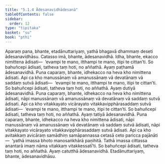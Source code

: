 ```yaml
---
title: "5.1.4 Ādesanavidhādesanā"
tableOfContents: false
sidebar:
  order: 12
type: "tipitaka"
basket: "su"
book: "pthi"
---
```



<DynamicBreadcrumb />

<Division number="148" book="pthi">

<Paragraph number="302" book="pthi">
Aparaṃ pana, bhante, etadānuttariyaṃ, yathā bhagavā dhammaṃ deseti ādesanavidhāsu. Catasso imā, bhante, ādesanavidhā. Idha, bhante, ekacco nimittena ādisati—  ‘evampi te mano, itthampi te mano, itipi te cittan’ti. So bahuñcepi ādisati, tatheva taṃ hoti, no aññathā. Ayaṃ paṭhamā ādesanavidhā.
</Paragraph>

<Paragraph number="303" book="pthi">
Puna caparaṃ, bhante, idhekacco na heva kho nimittena ādisati. Api ca kho manussānaṃ vā amanussānaṃ vā devatānaṃ vā saddaṃ sutvā ādisati—  ‘evampi te mano, itthampi te mano, itipi te cittan’ti. So bahuñcepi ādisati, tatheva taṃ hoti, no aññathā. Ayaṃ dutiyā ādesanavidhā.
</Paragraph>

<Paragraph number="304" book="pthi">
Puna caparaṃ, bhante, idhekacco na heva kho nimittena ādisati, nāpi manussānaṃ vā amanussānaṃ vā devatānaṃ vā saddaṃ sutvā ādisati. Api ca kho vitakkayato vicārayato vitakkavipphārasaddaṃ sutvā ādisati—  ‘evampi te mano, itthampi te mano, itipi te cittan’ti. So bahuñcepi ādisati, tatheva taṃ hoti, no aññathā. Ayaṃ tatiyā ādesanavidhā.
</Paragraph>

<Paragraph number="305" book="pthi">
Puna caparaṃ, bhante, idhekacco na heva kho nimittena ādisati, nāpi manussānaṃ vā amanussānaṃ vā devatānaṃ vā saddaṃ sutvā ādisati, nāpi vitakkayato vicārayato vitakkavipphārasaddaṃ sutvā ādisati. Api ca kho avitakkaṃ avicāraṃ samādhiṃ samāpannassa cetasā ceto paricca pajānāti—  ‘yathā imassa bhoto manosaṅkhārā paṇihitā. Tathā imassa cittassa anantarā imaṃ nāma vitakkaṃ vitakkessatī’ti. So bahuñcepi ādisati, tatheva taṃ hoti, no aññathā. Ayaṃ catutthā ādesanavidhā. Etadānuttariyaṃ, bhante, ādesanavidhāsu.
</Paragraph>
</Division>